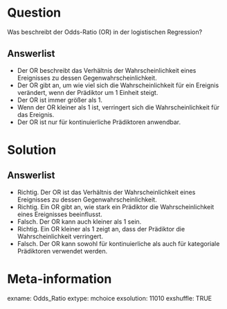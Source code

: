 Question
========
Was beschreibt der Odds-Ratio (OR) in der logistischen Regression?

Answerlist
----------
* Der OR beschreibt das Verhältnis der Wahrscheinlichkeit eines Ereignisses zu dessen Gegenwahrscheinlichkeit.
* Der OR gibt an, um wie viel sich die Wahrscheinlichkeit für ein Ereignis verändert, wenn der Prädiktor um 1 Einheit steigt.
* Der OR ist immer größer als 1.
* Wenn der OR kleiner als 1 ist, verringert sich die Wahrscheinlichkeit für das Ereignis.
* Der OR ist nur für kontinuierliche Prädiktoren anwendbar.

Solution
========
Answerlist
----------
* Richtig. Der OR ist das Verhältnis der Wahrscheinlichkeit eines Ereignisses zu dessen Gegenwahrscheinlichkeit.
* Richtig. Ein OR gibt an, wie stark ein Prädiktor die Wahrscheinlichkeit eines Ereignisses beeinflusst.
* Falsch. Der OR kann auch kleiner als 1 sein.
* Richtig. Ein OR kleiner als 1 zeigt an, dass der Prädiktor die Wahrscheinlichkeit verringert.
* Falsch. Der OR kann sowohl für kontinuierliche als auch für kategoriale Prädiktoren verwendet werden.

Meta-information
================
exname: Odds_Ratio
extype: mchoice 
exsolution: 11010
exshuffle: TRUE
